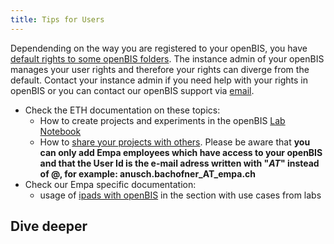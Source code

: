 ```yaml
---
title: Tips for Users
---
```


Dependending on the way you are registered to your openBIS, you have [default rights to some openBIS folders](https://openbis.readthedocs.io/en/latest/user-documentation/general-admin-users/admins-documentation/user-registration.html#default-roles-assigned-in-eln). 
The instance admin of your openBIS manages your user rights and therefore your rights can diverge from the default. 
Contact your instance admin if you need help with your rights in openBIS or you can contact our openBIS support via [email](mailto:openbis-support@empa.ch).

- Check the ETH documentation on these topics:
  - How to create projects and experiments in the openBIS [Lab Notebook](https://openbis.readthedocs.io/en/latest/user-documentation/general-users/lab-notebook.html)
  - How to [share your projects with others](https://openbis.readthedocs.io/en/latest/user-documentation/general-users/lab-notebook.html#share-lab-notebooks-and-projects). Please be aware that **you can only add Empa employees which have access to your openBIS and that the User Id is the e-mail adress written with "_AT_" instead of @, for example: anusch.bachofner_AT_empa.ch**
- Check our Empa specific documentation:
  - usage of [ipads with openBIS](/documentation/openbis/how-to-and-use-cases/ipads/) in the section with use cases from labs

## Dive deeper


<CardGrid>
  <Card
    title="<a href='/documentation/openbis/getting-started/users/experiments'>Tips for Experiments</a>"
    customIcon="lucide:folder-tree"
  />
  <Card
    title="<a href='/documentation/openbis/getting-started/users/maintenance/'>Tips for Maintenance work</a>"
    customIcon="lucide:cpu"
  />
</CardGrid>
